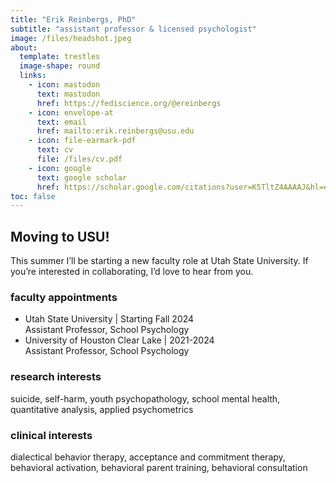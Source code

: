 ```yaml
---
title: "Erik Reinbergs, PhD"
subtitle: "assistant professor & licensed psychologist"
image: /files/headshot.jpeg
about:
  template: trestles
  image-shape: round
  links:
    - icon: mastodon
      text: mastodon
      href: https://fediscience.org/@ereinbergs
    - icon: envelope-at
      text: email
      href: mailto:erik.reinbergs@usu.edu
    - icon: file-earmark-pdf
      text: cv
      file: /files/cv.pdf
    - icon: google
      text: google scholar
      href: https://scholar.google.com/citations?user=K5TltZ4AAAAJ&hl=en
toc: false
---
```

::: {.callout-note icon=false}
## Moving to USU!
This summer I'll be starting a new faculty role at Utah State University. If you're interested in collaborating, I'd love to hear from you.
:::

### faculty appointments
- Utah State University | Starting Fall 2024  
Assistant Professor, School Psychology  
- University of Houston Clear Lake | 2021-2024  
Assistant Professor, School Psychology

### research interests
suicide, self-harm, youth psychopathology, school mental health, quantitative analysis, applied psychometrics

### clinical interests 
dialectical behavior therapy, acceptance and commitment therapy, behavioral activation, behavioral parent training, behavioral consultation